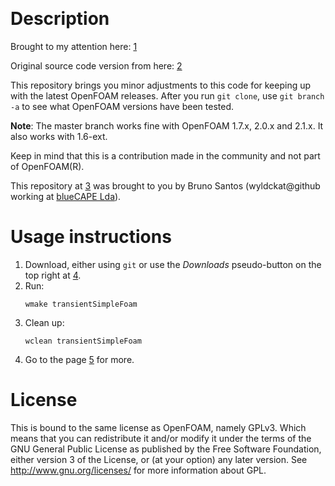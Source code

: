 <br />

= Description =
Brought to my attention here: [http://www.cfd-online.com/Forums/openfoam/105601-transient-simplefoam.html]

Original source code version from here: [http://openfoamwiki.net/index.php/Main_ContribExamples/PISOvsTransientSimple]

This repository brings you minor adjustments to this code for keeping up with the latest OpenFOAM releases. After you run <code>git clone</code>, use <code>git branch -a</code> to see what OpenFOAM versions have been tested.

'''Note''': The master branch works fine with OpenFOAM 1.7.x, 2.0.x and 2.1.x. It also works with 1.6-ext.

Keep in mind that this is a contribution made in the community and not part of OpenFOAM(R).

This repository at [https://github.com/wyldckat/transientSimple] was brought to you by Bruno Santos (wyldckat@github working at [http://www.bluecape.com.pt blueCAPE Lda]).

= Usage instructions =

<ol><li>Download, either using <code>git</code> or use the ''Downloads'' pseudo-button on the top right at [https://github.com/wyldckat/transientSimple].</li>
<li>Run: <pre>wmake transientSimpleFoam</pre></li>
<li>Clean up: <pre>wclean transientSimpleFoam</pre></li>
<li>Go to the page [http://openfoamwiki.net/index.php/Main_ContribExamples/PISOvsTransientSimple] for more.</li>
</ol>

= License =
This is bound to the same license as OpenFOAM, namely GPLv3. Which means that you can redistribute it and/or modify it under the terms of the GNU General Public License as published by the Free Software Foundation, either version 3 of the License, or (at your option) any later version.
See http://www.gnu.org/licenses/ for more information about GPL.
